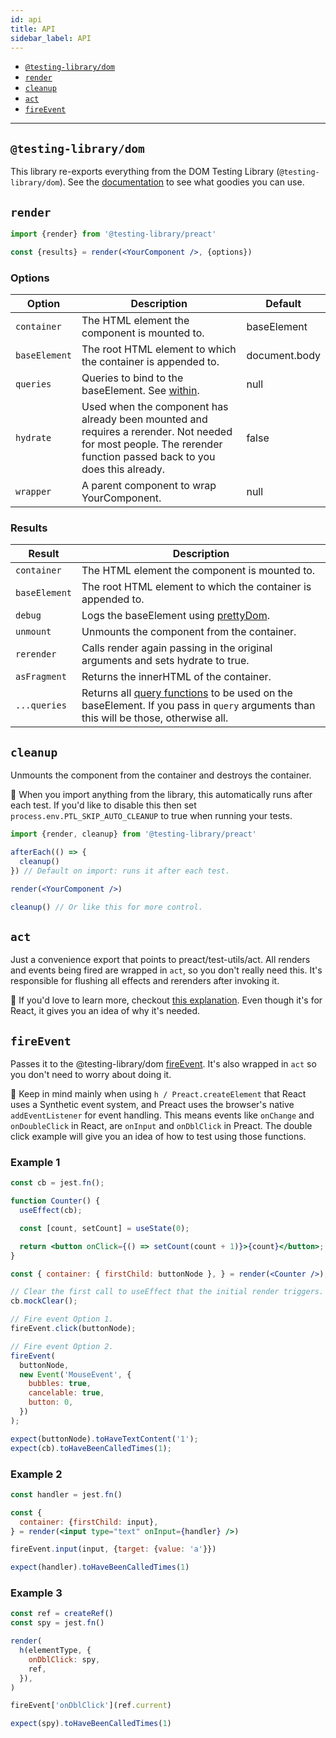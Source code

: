 ```yaml
---
id: api
title: API
sidebar_label: API
---
```


- [`@testing-library/dom`](#testing-library-dom)
- [`render`](#render)
- [`cleanup`](#cleanup)
- [`act`](#act)
- [`fireEvent`](#fireevent)

---

## `@testing-library/dom`

This library re-exports everything from the DOM Testing Library
(`@testing-library/dom`). See the [documentation](queries/about.mdx) to see what
goodies you can use.

## `render`

```jsx
import {render} from '@testing-library/preact'

const {results} = render(<YourComponent />, {options})
```

### Options

| Option        | Description                                                                                                                                                       | Default       |
| ------------- | ----------------------------------------------------------------------------------------------------------------------------------------------------------------- | ------------- |
| `container`   | The HTML element the component is mounted to.                                                                                                                     | baseElement   |
| `baseElement` | The root HTML element to which the container is appended to.                                                                                                      | document.body |
| `queries`     | Queries to bind to the baseElement. See [within](dom-testing-library/api-within.mdx).                                                                             | null          |
| `hydrate`     | Used when the component has already been mounted and requires a rerender. Not needed for most people. The rerender function passed back to you does this already. | false         |
| `wrapper`     | A parent component to wrap YourComponent.                                                                                                                         | null          |

### Results

| Result        | Description                                                                                                                                              |
| ------------- | -------------------------------------------------------------------------------------------------------------------------------------------------------- |
| `container`   | The HTML element the component is mounted to.                                                                                                            |
| `baseElement` | The root HTML element to which the container is appended to.                                                                                             |
| `debug`       | Logs the baseElement using [prettyDom](dom-testing-library/api-debugging.mdx#prettydom).                                                                 |
| `unmount`     | Unmounts the component from the container.                                                                                                               |
| `rerender`    | Calls render again passing in the original arguments and sets hydrate to true.                                                                           |
| `asFragment`  | Returns the innerHTML of the container.                                                                                                                  |
| `...queries`  | Returns all [query functions](queries/about.mdx) to be used on the baseElement. If you pass in `query` arguments than this will be those, otherwise all. |

## `cleanup`

Unmounts the component from the container and destroys the container.

📝 When you import anything from the library, this automatically runs after each
test. If you'd like to disable this then set `process.env.PTL_SKIP_AUTO_CLEANUP`
to true when running your tests.

```jsx
import {render, cleanup} from '@testing-library/preact'

afterEach(() => {
  cleanup()
}) // Default on import: runs it after each test.

render(<YourComponent />)

cleanup() // Or like this for more control.
```

## `act`

Just a convenience export that points to preact/test-utils/act. All renders and
events being fired are wrapped in `act`, so you don't really need this. It's
responsible for flushing all effects and rerenders after invoking it.

📝 If you'd love to learn more, checkout
[this explanation](https://github.com/threepointone/react-act-examples/blob/master/sync.md).
Even though it's for React, it gives you an idea of why it's needed.

## `fireEvent`

Passes it to the @testing-library/dom
[fireEvent](dom-testing-library/api-events.mdx). It's also wrapped in `act` so
you don't need to worry about doing it.

📝 Keep in mind mainly when using `h / Preact.createElement` that React uses a
Synthetic event system, and Preact uses the browser's native `addEventListener`
for event handling. This means events like `onChange` and `onDoubleClick` in
React, are `onInput` and `onDblClick` in Preact. The double click example will
give you an idea of how to test using those functions.

### Example 1

```jsx
const cb = jest.fn();

function Counter() {
  useEffect(cb);

  const [count, setCount] = useState(0);

  return <button onClick={() => setCount(count + 1)}>{count}</button>;
}

const { container: { firstChild: buttonNode }, } = render(<Counter />);

// Clear the first call to useEffect that the initial render triggers.
cb.mockClear();

// Fire event Option 1.
fireEvent.click(buttonNode);

// Fire event Option 2.
fireEvent(
  buttonNode,
  new Event('MouseEvent', {
    bubbles: true,
    cancelable: true,
    button: 0,
  })
);

expect(buttonNode).toHaveTextContent('1');
expect(cb).toHaveBeenCalledTimes(1);
```

### Example 2

```jsx
const handler = jest.fn()

const {
  container: {firstChild: input},
} = render(<input type="text" onInput={handler} />)

fireEvent.input(input, {target: {value: 'a'}})

expect(handler).toHaveBeenCalledTimes(1)
```

### Example 3

```jsx
const ref = createRef()
const spy = jest.fn()

render(
  h(elementType, {
    onDblClick: spy,
    ref,
  }),
)

fireEvent['onDblClick'](ref.current)

expect(spy).toHaveBeenCalledTimes(1)
```
